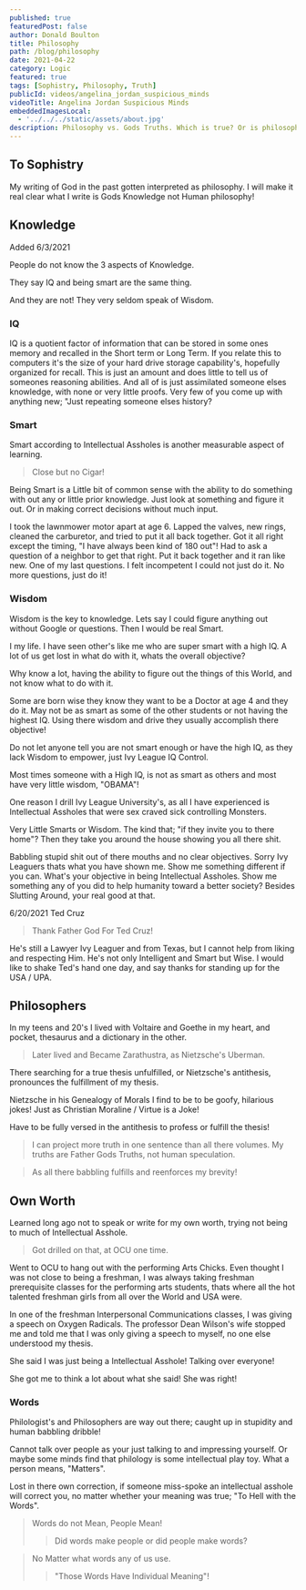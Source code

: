 ```yaml
---
published: true
featuredPost: false
author: Donald Boulton
title: Philosophy
path: /blog/philosophy
date: 2021-04-22
category: Logic
featured: true
tags: [Sophistry, Philosophy, Truth]
publicId: videos/angelina_jordan_suspicious_minds
videoTitle: Angelina Jordan Suspicious Minds
embeddedImagesLocal:
  - '../../../static/assets/about.jpg'
description: Philosophy vs. Gods Truths. Which is true? Or is philosophy based upon truths? To seek brevity in interactions and be concise.
---
```


## To Sophistry

My writing of God in the past gotten interpreted as philosophy. I will make it real clear what I write is Gods Knowledge not Human philosophy!

## Knowledge

Added 6/3/2021

<Section>

People do not know the 3 aspects of Knowledge.

They say IQ and being smart are the same thing.

And they are not! They very seldom speak of Wisdom.

</Section>

### IQ

<Section>

IQ is a quotient factor of information that can be stored in some ones memory and recalled in the Short term or Long Term. If you relate this to computers it's the size of your hard drive storage capability's, hopefully organized for recall. This is just an amount and does little to tell us of someones reasoning abilities. And all of is just assimilated someone elses knowledge, with none or very little proofs. Very few of you come up with anything new; "Just repeating someone elses history?

</Section>

### Smart

<Section>

Smart according to Intellectual Assholes is another measurable aspect of learning.

> Close but no Cigar!

Being Smart is a Little bit of common sense with the ability to do something with out any or little prior knowledge. Just look at something and figure it out. Or in making correct decisions without much input.

I took the lawnmower motor apart at age 6. Lapped the valves, new rings, cleaned the carburetor, and tried to put it all back together. Got it all right except the timing, "I have always been kind of 180 out"! Had to ask a question of a neighbor to get that right. Put it back together and it ran like new. One of my last questions. I felt incompetent I could not just do it. No more questions, just do it!

</Section>

### Wisdom

<Section>

Wisdom is the key to knowledge. Lets say I could figure anything out without Google or questions. Then I would be real Smart.

I my life. I have seen other's like me who are super smart with a high IQ. A lot of us get lost in what do with it, whats the overall objective?

Why know a lot, having the ability to figure out the things of this World, and not know what to do with it.

Some are born wise they know they want to be a Doctor at age 4 and they do it. May not be as smart as some of the other students or not having the highest IQ. Using there wisdom and drive they usually accomplish there objective!

Do not let anyone tell you are not smart enough or have the high IQ, as they lack Wisdom to empower, just Ivy League IQ Control.

Most times someone with a High IQ, is not as smart as others and most have very little wisdom, "OBAMA"!

</Section>

<Section>

One reason I drill Ivy League University's, as all I have experienced is Intellectual Assholes that were sex craved sick controlling Monsters.

Very Little Smarts or Wisdom. The kind that; "if they invite you to there home"? Then they take you around the house showing you all there shit.

Babbling stupid shit out of there mouths and no clear objectives. Sorry Ivy Leaguers thats what you have shown me. Show me something different if you can. What's your objective in being Intellectual Assholes. Show me something any of you did to help humanity toward a better society? Besides Slutting Around, your real good at that.

</Section>

<Section>

6/20/2021 Ted Cruz

> Thank Father God For Ted Cruz!

He's still a Lawyer Ivy Leaguer and from Texas, but I cannot help from liking and respecting Him. He's not only Intelligent and Smart but Wise. I would like to shake Ted's hand one day, and say thanks for standing up for the USA / UPA.

</Section>

## Philosophers

<Section>

In my teens and 20's I lived with Voltaire and Goethe in my heart, and pocket, thesaurus and a dictionary in the other.

> Later lived and Became Zarathustra, as Nietzsche's Uberman.

There searching for a true thesis unfulfilled, or Nietzsche's antithesis, pronounces the fulfillment of my thesis.

Nietzsche in his Genealogy of Morals I find to be to be goofy, hilarious jokes! Just as Christian Moraline / Virtue is a Joke!

</Section>

<Section>

Have to be fully versed in the antithesis to profess or fulfill the thesis!

> I can project more truth in one sentence than all there volumes. My truths are Father Gods Truths, not human speculation.

> As all there babbling fulfills and reenforces my brevity!

</Section>

## Own Worth

<Section>

Learned long ago not to speak or write for my own worth, trying not being to much of Intellectual Asshole.

> Got drilled on that, at OCU one time.

Went to OCU to hang out with the performing Arts Chicks. Even thought I was not close to being a freshman, I was always taking freshman prerequisite classes for the performing arts students, thats where all the hot talented freshman girls from all over the World and USA were.

In one of the freshman Interpersonal Communications classes, I was giving a speech on Oxygen Radicals. The professor Dean Wilson's wife stopped me and told me that I was only giving a speech to myself, no one else understood my thesis.

She said I was just being a Intellectual Asshole! Talking over everyone!

She got me to think a lot about what she said! She was right!

</Section>

### Words

<Section>

Philologist's and Philosophers are way out there; caught up in stupidity and human babbling dribble!

Cannot talk over people as your just talking to and impressing yourself. Or maybe some minds find that philology is some intellectual play toy. What a person means, "Matters".

Lost in there own correction, if someone miss-spoke an intellectual asshole will correct you, no matter whether your meaning was true; "To Hell with the Words".

> Words do not Mean, People Mean!
>
> > Did words make people or did people make words?

> No Matter what words any of us use.
>
> > "Those Words Have Individual Meaning"!

</Section>
